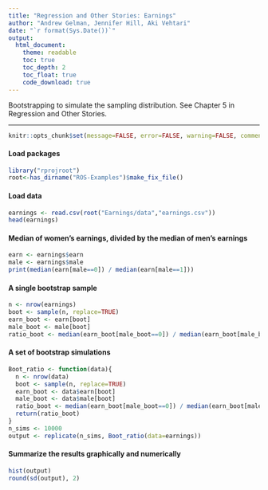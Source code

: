 ```yaml
---
title: "Regression and Other Stories: Earnings"
author: "Andrew Gelman, Jennifer Hill, Aki Vehtari"
date: "`r format(Sys.Date())`"
output:
  html_document:
    theme: readable
    toc: true
    toc_depth: 2
    toc_float: true
    code_download: true
---
```

Bootstrapping to simulate the sampling distribution. See Chapter 5 in
Regression and Other Stories.

-------------


```r
knitr::opts_chunk$set(message=FALSE, error=FALSE, warning=FALSE, comment=NA)
```

#### Load packages

```r
library("rprojroot")
root<-has_dirname("ROS-Examples")$make_fix_file()
```

#### Load data

```r
earnings <- read.csv(root("Earnings/data","earnings.csv"))
head(earnings)
```

#### Median of women's earnings, divided by the median of men's earnings

```r
earn <- earnings$earn
male <- earnings$male
print(median(earn[male==0]) / median(earn[male==1]))
```

#### A single bootstrap sample

```r
n <- nrow(earnings)
boot <- sample(n, replace=TRUE)
earn_boot <- earn[boot]
male_boot <- male[boot]
ratio_boot <- median(earn_boot[male_boot==0]) / median(earn_boot[male_boot==1])
```

#### A set of bootstrap simulations

```r
Boot_ratio <- function(data){
  n <- nrow(data)
  boot <- sample(n, replace=TRUE)
  earn_boot <- data$earn[boot]
  male_boot <- data$male[boot]
  ratio_boot <- median(earn_boot[male_boot==0]) / median(earn_boot[male_boot==1])
  return(ratio_boot)
}
n_sims <- 10000
output <- replicate(n_sims, Boot_ratio(data=earnings))
```

#### Summarize the results graphically and numerically

```r
hist(output)
round(sd(output), 2)
```

